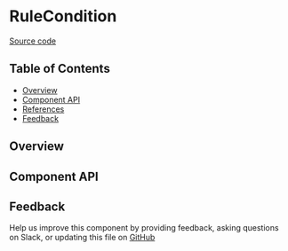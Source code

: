 
<Meta title="MDX/RuleCondition" of={stories} />

# RuleCondition

[Source code](https://github.com/leemonade/bubbles/tree/main/packages/components/leemons/RuleCondition)

## Table of Contents

- [Overview](#overview)
- [Component API](#component-api)
- [References](#references)
- [Feedback](#feedback)

## Overview

<Primary />

## Component API

<Controls />

## Feedback

Help us improve this component by providing feedback, asking questions on Slack, or updating this file on
[GitHub](https://github.com/leemonade/bubbles/edit/main/packages/components/leemons/RuleCondition.mdx)
